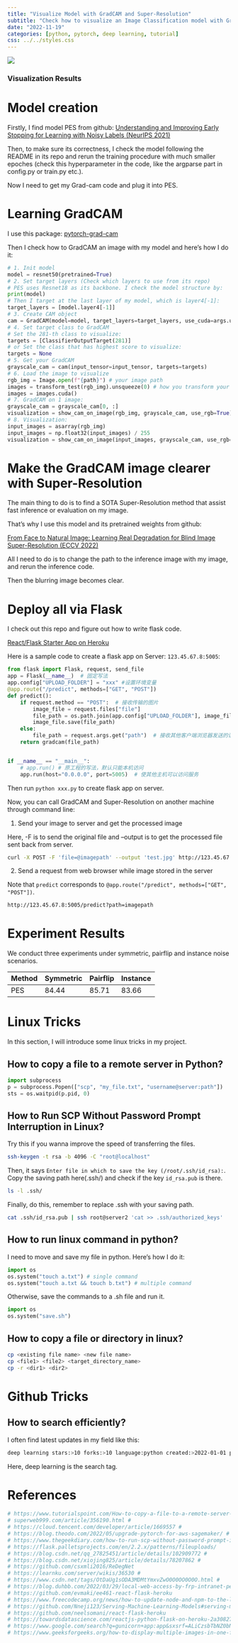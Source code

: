 ```yaml
---
title: "Visualize Model with GradCAM and Super-Resolution"
subtitle: "Check how to visualize an Image Classification model with GradCAM, and make it clearer by Super-Resolution."
date: "2022-11-19"
categories: [python, pytorch, deep learning, tutorial]
css: ../../styles.css
---
```


::: {fig-vis}
![](test.jpg)

### Visualization Results {.centered}
:::

# Model creation
Firstly, I find model PES from github:
[Understanding and Improving Early Stopping for Learning with Noisy Labels (NeurIPS 2021)](https://github.com/tmllab/PES)

Then, to make sure its correctness, I check the model following the README in its repo and rerun the training procedure with much smaller epoches (check this hyperparameter in the code, like the argparse part in config.py or train.py etc.).

Now I need to get my Grad-cam code and plug it into PES.

# Learning GradCAM
I use this package:
[pytorch-grad-cam](https://github.com/jacobgil/pytorch-grad-cam)

Then I check how to GradCAM an image with my model and here's how I do it:
```python
# 1. Init model
model = resnet50(pretrained=True) 
# 2. Set target layers (Check which layers to use from its repo)
# PES uses Resnet18 as its backbone. I check the model structure by:
print(model) 
# Then I target at the last layer of my model, which is layer4[-1]:
target_layers = [model.layer4[-1]]
# 3. Create CAM object
cam = GradCAM(model=model, target_layers=target_layers, use_cuda=args.use_cuda)
# 4. Set target class to GradCAM
# Set the 281-th class to visualize:
targets = [ClassifierOutputTarget(281)]
# or Set the class that has highest score to visualize:
targets = None
# 5. Get your GradCAM
grayscale_cam = cam(input_tensor=input_tensor, targets=targets)
# 6. Load the image to visualize
rgb_img = Image.open(f"{path}") # your image path
images = transform_test(rgb_img).unsqueeze(0) # how you transform your image during training, see PES repo
images = images.cuda()
# 7. GradCAM on 1 image:
grayscale_cam = grayscale_cam[0, :] 
visualization = show_cam_on_image(rgb_img, grayscale_cam, use_rgb=True)
# 8. Visualization:
input_images = asarray(rgb_img)
input_images = np.float32(input_images) / 255
visualization = show_cam_on_image(input_images, grayscale_cam, use_rgb=True)
```


# Make the GradCAM image clearer with Super-Resolution
The main thing to do is to find a SOTA Super-Resolution method that assist fast inference or evaluation on my image.

That's why I use this model and its pretrained weights from github:

[From Face to Natural Image: Learning Real Degradation for Blind Image Super-Resolution (ECCV 2022)](https://github.com/csxmli2016/ReDegNet)

All I need to do is to change the path to the inference image with my image, and rerun the inference code.

Then the blurring image becomes clear.

# Deploy all via Flask

I check out this repo and figure out how to write flask code.

[React/Flask Starter App on Heroku](https://github.com/evmaki/ee461-react-flask-heroku)

Here is a sample code to create a flask app on Server: `123.45.67.8:5005`:

```python
from flask import Flask, request, send_file
app = Flask(__name__)  # 固定写法
app.config["UPLOAD_FOLDER"] = "xxx" #设置环境变量
@app.route("/predict", methods=["GET", "POST"])
def predict():
    if request.method == "POST":  # 接收传输的图片
        image_file = request.files["file"]
        file_path = os.path.join(app.config["UPLOAD_FOLDER"], image_file.filename)
        image_file.save(file_path)
    else:
        file_path = request.args.get("path")  # 接收其他客户端浏览器发送的请求
    return gradcam(file_path)


if __name__ == "__main__":
    # app.run() # 原工程的写法，默认只能本机访问
    app.run(host="0.0.0.0", port=5005)  # 使其他主机可以访问服务
```

Then run `python xxx.py` to create flask app on server.

Now, you can call GradCAM and Super-Resolution on another machine through command line:

1. Send your image to server and get the processed image

Here, -F is to send the original file and --output is to get the processed file sent back from server.

```bash
curl -X POST -F 'file=@imagepath' --output 'test.jpg' http://123.45.67.8:5005/predict
```

2. Send a request from web browser while image stored in the server

Note that `predict` corresponds to `@app.route("/predict", methods=["GET", "POST"])`.

```bash
http://123.45.67.8:5005/predict?path=imagepath
```

# Experiment Results
We conduct three experiments under symmetric, pairflip and instance noise scenarios.

| Method | Symmetric | Pairflip | Instance |
|---------|---------|---------|---------|
| PES     | 84.44   |    85.71 |   83.66   |

# Linux Tricks
In this section, I will introduce some linux tricks in my project.

## How to copy a file to a remote server in Python?

```python
import subprocess
p = subprocess.Popen(["scp", "my_file.txt", "username@server:path"])
sts = os.waitpid(p.pid, 0)
```

## How to Run SCP Without Password Prompt Interruption in Linux?

Try this if you wanna improve the speed of transferring the files.
```bash
ssh-keygen -t rsa -b 4096 -C "root@localhost"
```

Then, it says `Enter file in which to save the key (/root/.ssh/id_rsa):`. Copy the saving path here(.ssh/) and check if the key `id_rsa.pub` is there.

```bash
ls -l .ssh/
```

Finally, do this, remember to replace .ssh with your saving path.

```bash
cat .ssh/id_rsa.pub | ssh root@server2 'cat >> .ssh/authorized_keys'
```

## How to run linux command in python?
I need to move and save my file in python. Here's how I do it:

```python
import os
os.system("touch a.txt") # single command
os.system("touch a.txt && touch b.txt") # multiple command
```
Otherwise, save the commands to a .sh file and run it.

```python
import os
os.system("save.sh")
```

## How to copy a file or directory in linux?
```bash
cp <existing file name> <new file name>  
cp <file1> <file2> <target_directory_name>
cp -r <dir1> <dir2>
```

# Github Tricks
## How to search efficiently?
I often find latest updates in my field like this:
```bash
deep learning stars:>10 forks:>10 language:python created:>2022-01-01 pushed:>2022-01-01
```
Here, deep learning is the search tag.

# References
```bash
# https://www.tutorialspoint.com/How-to-copy-a-file-to-a-remote-server-in-Python-using-SCP-or-SSH
# superweb999.com/article/356190.html #
# https://cloud.tencent.com/developer/article/1669557 #
# https://blog.theodo.com/2022/05/upgrade-pytorch-for-aws-sagemaker/ # 
# https://www.thegeekdiary.com/how-to-run-scp-without-password-prompt-interruption-in-linux/ #
# https://flask.palletsprojects.com/en/2.2.x/patterns/fileuploads/  
# https://blog.csdn.net/qq_27825451/article/details/102909772 #
# https://blog.csdn.net/xiojing825/article/details/78207862 #
# https://github.com/csxmli2016/ReDegNet
# https://learnku.com/server/wikis/36530 #
# https://www.csdn.net/tags/OtDaUg1sODA3MDMtYmxvZwO0O0OO0O0O.html #
# https://blog.duhbb.com/2022/03/29/local-web-access-by-frp-intranet-penetration/
# https://github.com/evmaki/ee461-react-flask-heroku
# https://www.freecodecamp.org/news/how-to-update-node-and-npm-to-the-latest-version/
# https://github.com/Nneji123/Serving-Machine-Learning-Models#serving-models-with-streamlit
# https://github.com/neelsomani/react-flask-heroku
# https://towardsdatascience.com/reactjs-python-flask-on-heroku-2a308272886a
# https://www.google.com/search?q=gunicorn+app:app&sxsrf=ALiCzsbTbNZ0bN6WspDglqqEscn7xPL9Mw:1668792432324&ei=cMB3Y8uwE9Pw4-EP8q6syAI&start=10&sa=N&ved=2ahUKEwjLqIehoLj7AhVT-DgGHXIXCykQ8NMDegQIAxAO
# https://www.geeksforgeeks.org/how-to-display-multiple-images-in-one-figure-correctly-in-matplotlib/
```